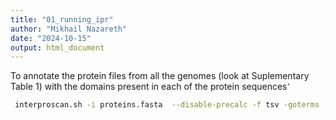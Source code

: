 ```yaml
---
title: "01_running_ipr"
author: "Mikhail Nazareth"
date: "2024-10-15"
output: html_document
---
```

To annotate the protein files from all the genomes (look at Suplementary Table 1) with the domains present in each of the protein sequences 
̛
```bash
 interproscan.sh -i proteins.fasta  --disable-precalc -f tsv -goterms -cpu 12
```
